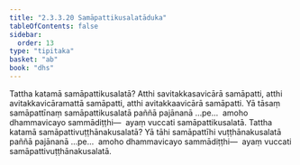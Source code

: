 ```yaml
---
title: "2.3.3.20 Samāpattikusalatāduka"
tableOfContents: false
sidebar:
  order: 13
type: "tipitaka"
basket: "ab"
book: "dhs"
---
```



<DynamicBreadcrumb />

<Division number="1338" book="dhs">

<Paragraph number="2043" book="dhs">
Tattha katamā samāpattikusalatā? Atthi savitakkasavicārā samāpatti, atthi avitakkavicāramattā samāpatti, atthi avitakkaavicārā samāpatti. Yā tāsaṃ samāpattīnaṃ samāpattikusalatā paññā pajānanā …pe…  amoho dhammavicayo sammādiṭṭhi—  ayaṃ vuccati samāpattikusalatā.
</Paragraph>

</Division>
<Division number="1339" book="dhs">

<Paragraph number="2044" book="dhs">
Tattha katamā samāpattivuṭṭhānakusalatā? Yā tāhi samāpattīhi vuṭṭhānakusalatā paññā pajānanā …pe…  amoho dhammavicayo sammādiṭṭhi—  ayaṃ vuccati samāpattivuṭṭhānakusalatā.
</Paragraph>
</Division>
